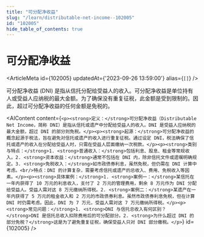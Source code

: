 ```yaml
---
title: "可分配净收益"
slug: "/learn/distributable-net-income--102005"
id: "102005"
hide_table_of_contents: true
---
```



# 可分配净收益

<ArticleMeta id={102005} updatedAt={'2023-09-26 13:59:00'} alias={`[]`} />
<div className='border-solid border-b border-t-0 my-4 border-[var(--ifm-color-gray-300)]' />

可分配净收益 (DNI) 是指从信托分配给受益人的收入。可分配净收益是单位持有人或受益人应纳税的最大金额。为了确保没有重复征税，此金额是受到限制的。因此，超过可分配净收益的任何金额是免税的。

<AIContent content={`<p><strong>定义：</strong>可分配净收益（Distributable Net Income，简称 DNI）是指从信托或遗产中分配给受益人的收入。DNI 是受益人应纳税的最大金额，超过 DNI 的部分则免税。</p><p><strong>起源：</strong>可分配净收益的概念起源于税法，旨在避免对信托或遗产的收入进行重复征税。通过设定 DNI，税法确保了信托或遗产的收入在分配给受益人时，只需在受益人层面缴纳一次税款。</p><p><strong>类别与特点：</strong>1. <strong>普通收入：</strong>包括利息、股息、租金等常规收入。2. <strong>资本收益：</strong>通常不包括在 DNI 内，除非信托文件或遗嘱明确规定。3. <strong>免税收入：</strong>如市政债券利息，虽然免税，但仍需在 DNI 计算中考虑。<br/>特点：DNI 的计算复杂，需要考虑信托或遗产的总收入、费用、免税收入等因素。</p><p><strong>具体案例：</strong>1. <strong>案例一：</strong>某信托在一年内获得了 10 万元的利息收入，支付了 2 万元的管理费用，剩余 8 万元作为 DNI 分配给受益人。受益人需对这 8 万元缴纳所得税。2. <strong>案例二：</strong>某遗产在一年内获得了 5 万元的租金收入和 2 万元的市政债券利息。虽然市政债券利息免税，但在计算 DNI 时仍需考虑。因此，DNI 为 7 万元，受益人需对这 7 万元缴纳所得税。</p><p><strong>常见问题：</strong>1. <strong>DNI 与信托总收入有何区别？</strong>DNI 是信托总收入扣除费用后的可分配部分。2. <strong>为什么超过 DNI 的部分免税？</strong>这是为了避免重复征税，确保受益人只对 DNI 部分缴税。</p>`} id={102005} />
